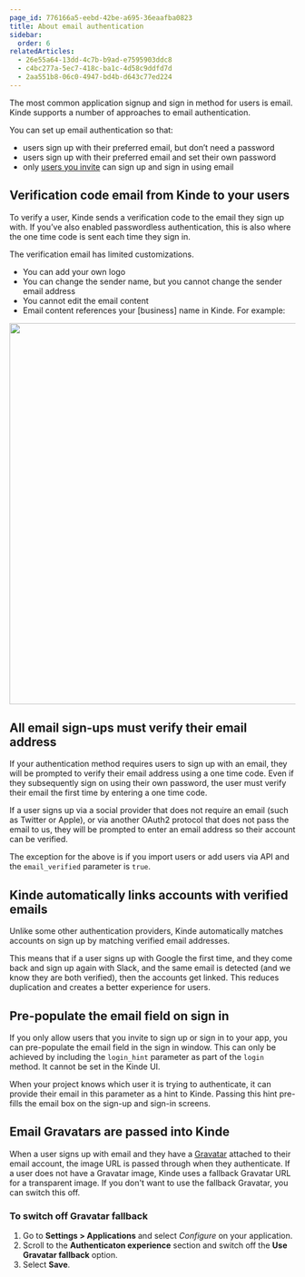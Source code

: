 ```yaml
---
page_id: 776166a5-eebd-42be-a695-36eaafba0823
title: About email authentication
sidebar:
  order: 6
relatedArticles:
  - 26e55a64-13dd-4c7b-b9ad-e7595903ddc8
  - c4bc277a-5ec7-418c-ba1c-4d58c9ddfd7d
  - 2aa551b8-06c0-4947-bd4b-d643c77ed224
---
```


The most common application signup and sign in method for users is email. Kinde supports a number of approaches to email authentication.

You can set up email authentication so that:

- users sign up with their preferred email, but don’t need a password
- users sign up with their preferred email and set their own password
- only [users you invite](/authenticate/custom-configurations/disable-sign-up/) can sign up and sign in using email

## Verification code email from Kinde to your users

To verify a user, Kinde sends a verification code to the email they sign up with. If you’ve also enabled passwordless authentication, this is also where the one time code is sent each time they sign in.

The verification email has limited customizations.

- You can add your own logo
- You can change the sender name, but you cannot change the sender email address
- You cannot edit the email content
- Email content references your [business] name in Kinde. For example:

<img
  src="https://imagedelivery.net/skPPZTHzSlcslvHjesZQcQ/c38710e9-889e-440e-5b6d-3421bb377900/public"
  alt=""
  width="672px"
  height="auto"
  fetchpriority="low"
  loading="lazy"
  decoding="async"
/>

## All email sign-ups must verify their email address

If your authentication method requires users to sign up with an email, they will be prompted to verify their email address using a one time code. Even if they subsequently sign on using their own password, the user must verify their email the first time by entering a one time code.

If a user signs up via a social provider that does not require an email (such as Twitter or Apple), or via another OAuth2 protocol that does not pass the email to us, they will be prompted to enter an email address so their account can be verified.

<Aside>

The exception for the above is if you import users or add users via API and the `email_verified` parameter is `true`.

</Aside>

## Kinde automatically links accounts with verified emails

Unlike some other authentication providers, Kinde automatically matches accounts on sign up by matching verified email addresses.

This means that if a user signs up with Google the first time, and they come back and sign up again with Slack, and the same email is detected (and we know they are both verified), then the accounts get linked. This reduces duplication and creates a better experience for users.

## Pre-populate the email field on sign in

If you only allow users that you invite to sign up or sign in to your app, you can pre-populate the email field in the sign in window. This can only be achieved by including the `login_hint` parameter as part of the `login` method. It cannot be set in the Kinde UI.

When your project knows which user it is trying to authenticate, it can provide their email in this parameter as a hint to Kinde. Passing this hint pre-fills the email box on the sign-up and sign-in screens.

## Email Gravatars are passed into Kinde

When a user signs up with email and they have a [Gravatar](https://docs.gravatar.com/) attached to their email account, the image URL is passed through when they authenticate. If a user does not have a Gravatar image, Kinde uses a fallback Gravatar URL for a transparent image. If you don't want to use the fallback Gravatar, you can switch this off. 

### To switch off Gravatar fallback

1. Go to **Settings > Applications** and select *Configure* on your application.
2. Scroll to the **Authenticaton experience** section and switch off the **Use Gravatar fallback** option.
3. Select **Save**.
